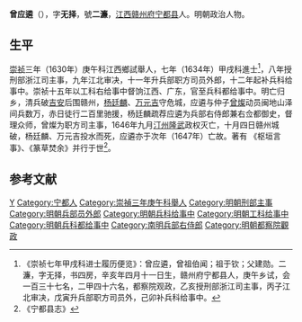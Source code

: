 '''曾应遴'''（{{bd|1601年||1647年||}}），字'''无择'''，號'''二濂'''，[[江西|江西]][[赣州府|赣州府]][[宁都县|宁都县]]人。明朝政治人物。

==生平==
[[崇祯|崇祯]]三年（1630年）庚午科江西鄉試舉人，七年（1634年）甲戌科進士<ref>《崇祯七年甲戌科进士履历便览》：曾应遴，曾祖伯闻；祖于钦；父建勋。二濂，字无择，书四房，辛亥年四月十一日生，赣州府宁都县人，庚午乡试，会一百三十七名，二甲四十六名，都察院观政，乙亥授刑部浙江司主事，丙子江北审决，戊寅升兵部职方司员外，己卯补兵科给事中。</ref>，八年授刑部浙江司主事，九年江北审决，十一年升兵部职方司员外郎，十二年起补兵科给事中。崇祯十五年以工科右给事中督饷江西、广东，官至兵科都给事中。明亡归乡，清兵破[[吉安|吉安]]后围赣州，[[杨廷麟|杨廷麟]]、[[万元吉|万元吉]]守危城，应遴与仲子[[曾燦|曾燦]]动员闽地山泽间兵数万，赤日徒行二百里驰援，杨廷麟疏荐应遴为兵部右侍郎兼右佥都御史，督理众师，曾燦为职方司主事，1646年九月[[汀州|汀州]][[隆武|隆武]]政权灭亡，十月四日赣州城破，杨廷麟、万元吉投水而死，应遴亦于次年（1647年）亡故。著有 《枢垣言事》、《篆草焚余》并行于世<ref>《宁都县志》</ref>。

==参考文献==
{{reflist}}

{{崇禎七年甲戌科殿試金榜}}

{{Authority control}}

{{DEFAULTSORT:}}
[[Category:曾姓|Y]]
[[Category:宁都人|Category:宁都人]]
[[Category:崇禎三年庚午科舉人|Category:崇禎三年庚午科舉人]]
[[Category:明朝刑部主事|Category:明朝刑部主事]]
[[Category:明朝兵部员外郎|Category:明朝兵部员外郎]]
[[Category:明朝兵科给事中|Category:明朝兵科给事中]]
[[Category:明朝工科给事中|Category:明朝工科给事中]]
[[Category:明朝兵科都给事中|Category:明朝兵科都给事中]]
[[Category:南明兵部右侍郎|Category:南明兵部右侍郎]]
[[Category:明朝都察院觀政|Category:明朝都察院觀政]]


{{明朝官员小作品}}